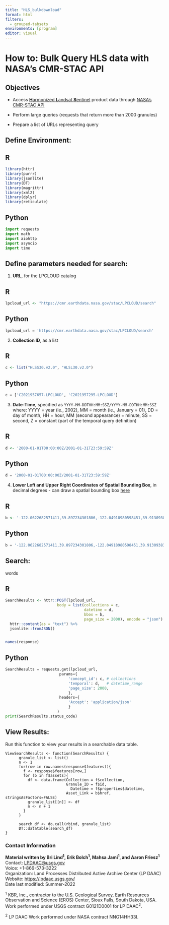 ```yaml
---
title: "HLS_bulkdownload"
format: html
filters:
  - grouped-tabsets
environments: [program]
editor: visual
---
```


# How to: Bulk Query HLS data with NASA's CMR-STAC API

## Objectives

-   Access [**H**armonized **L**andsat **S**entinel](https://lpdaac.usgs.gov/data/get-started-data/collection-overview/missions/harmonized-landsat-sentinel-2-hls-overview/) product data through [NASA's CMR-STAC API](https://cmr.earthdata.nasa.gov/search/site/docs/search/api.html)

-   Perform large queries (requests that return more than 2000 granules)

-   Prepare a list of URLs representing query

## Define Environment:

::: panel-tabset
## R

```r
library(httr)
library(purrr)
library(jsonlite)
library(DT)
library(magrittr)
library(xml2)
library(dplyr)
library(reticulate)
```

## Python

```python
import requests
import math
import aiohttp 
import asyncio
import time
```
:::

## Define parameters needed for search:

1.  **URL**, for the LPCLOUD catalog

::: panel-tabset
## R

```r
lpcloud_url <- "https://cmr.earthdata.nasa.gov/stac/LPCLOUD/search"
```

## Python

```python
lpcloud_url = 'https://cmr.earthdata.nasa.gov/stac/LPCLOUD/search'
```
:::

2.  **Collection ID**, as a list

::: panel-tabset
## R

```r
c <- list("HLSS30.v2.0", "HLSL30.v2.0")
```

## Python

```python
c = ['C2021957657-LPCLOUD', 'C2021957295-LPCLOUD']
```
:::

3.  **Date-Time**, specified as `YYYY-MM-DDTHH:MM:SSZ/YYYY-MM-DDTHH:MM:SSZ` where: YYYY = year (ie., 2002), MM = month (ie., January = 01), DD = day of month, HH = hour, MM (second appearance) = minute, SS = second, Z = constant (part of the temporal query definition)

::: panel-tabset
## R

```r
d <- '2000-01-01T00:00:00Z/2001-01-31T23:59:59Z'
```

## Python

```python
d = '2000-01-01T00:00:00Z/2001-01-31T23:59:59Z'
```
:::

4.  **Lower Left and Upper Right Coordinates of Spatial Bounding Box**, in decimal degrees - can draw a spatial bounding box [here](http://geojson.io/#map=2/20.0/0.0)

::: panel-tabset
## R

```r
b <- '-122.0622682571411,39.897234301806,-122.04918980598451,39.91309383703065'
```

## Python

```python
b = '-122.0622682571411,39.897234301806,-122.04918980598451,39.91309383703065'
```
:::

## Search:

words

::: panel-tabset
## R

```r
SearchResults <- httr::POST(lpcloud_url, 
                       body = list(collections = c,
                                   datetime = d,
                                   bbox = b,
                                   page_size = 2000), encode = "json") %>% 
  httr::content(as = "text") %>%  
  jsonlite::fromJSON()


names(response)
```

## Python

```python
SearchResults = requests.get(lpcloud_url, 
                        params={
                            'concept_id': c, # collections
                            'temporal': d,   # datetime_range
                            'page_size': 2000,
                            },
                        headers={
                            'Accept': 'application/json'
                            }
                       )
print(SearchResults.status_code)
```
:::

## View Results:

Run this function to view your results in a searchable data table.

    ViewSearchResults <- function(SearchResults) {
          granule_list <- list()
          n <- 1
          for(row in row.names(response$features)){
            f <- response$features[row,]
            for (b in f$assets){
              df <- data.frame(Collection = f$collection,
                               Granule_ID = f$id,
                                 Datetime = f$properties$datetime,
                               Asset_Link = b$href, stringsAsFactors=FALSE)
              granule_list[[n]] <- df
              n <- n + 1
            }
          }
          
          search_df <- do.call(rbind, granule_list)
          DT::datatable(search_df)
    }

### Contact Information

**Material written by Bri Lind^1^, Erik Bolch^1^, Mahsa Jami^1^, and Aaron Friesz^1^**\
Contact: [LPDAAC\@usgs.gov](mailto:LPDAAC@usgs.gov){.email}\
Voice: +1-866-573-3222\
Organization: Land Processes Distributed Active Archive Center (LP DAAC)\
Website: <https://lpdaac.usgs.gov/> \
Date last modified: Summer-2022

^1^ KBR, Inc., contractor to the U.S. Geological Survey, Earth Resources Observation and Science (EROS) Center, Sioux Falls, South Dakota, USA. Work performed under USGS contract G0121D0001 for LP DAAC^2^.

^2^ LP DAAC Work performed under NASA contract NNG14HH33I.
